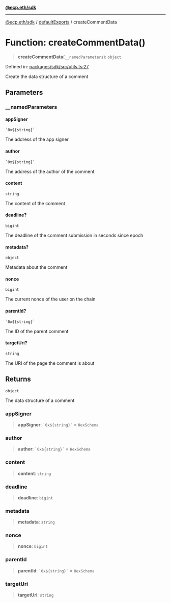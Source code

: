 [**@ecp.eth/sdk**](/sdk-reference/index.mdx)

***

[@ecp.eth/sdk](/sdk-reference/index.mdx) / [defaultExports](/sdk-reference/defaultExports/index.mdx) / createCommentData

# Function: createCommentData()

> **createCommentData**(`__namedParameters`): `object`

Defined in: [packages/sdk/src/utils.ts:27](https://github.com/ecp-eth/comments-monorepo/blob/main/packages/sdk/src/utils.ts#L27)

Create the data structure of a comment

## Parameters

### \_\_namedParameters

#### appSigner

`` `0x${string}` ``

The address of the app signer

#### author

`` `0x${string}` ``

The address of the author of the comment

#### content

`string`

The content of the comment

#### deadline?

`bigint`

The deadline of the comment submission in seconds since epoch

#### metadata?

`object`

Metadata about the comment

#### nonce

`bigint`

The current nonce of the user on the chain

#### parentId?

`` `0x${string}` ``

The ID of the parent comment

#### targetUri?

`string`

The URI of the page the comment is about

## Returns

`object`

The data structure of a comment

### appSigner

> **appSigner**: `` `0x${string}` `` = `HexSchema`

### author

> **author**: `` `0x${string}` `` = `HexSchema`

### content

> **content**: `string`

### deadline

> **deadline**: `bigint`

### metadata

> **metadata**: `string`

### nonce

> **nonce**: `bigint`

### parentId

> **parentId**: `` `0x${string}` `` = `HexSchema`

### targetUri

> **targetUri**: `string`
